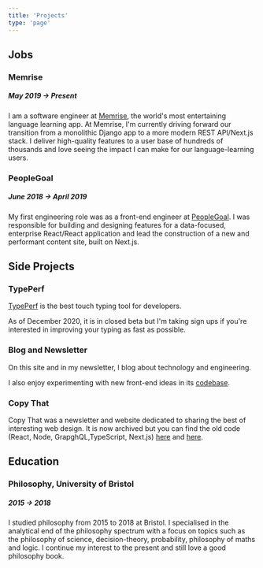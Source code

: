 ```yaml
---
title: 'Projects'
type: 'page'
---
```


## Jobs

### Memrise

##### May 2019 → Present

I am a software engineer at [Memrise](https://memrise.com/), the
world's most entertaining language learning app. At Memrise, I'm
currently driving forward our transition from a monolithic Django
app to a more modern REST API/Next.js stack. I deliver high-quality
features to a user base of hundreds of thousands and love seeing the
impact I can make for our language-learning users.

### PeopleGoal

##### June 2018 → April 2019

My first engineering role was as a front-end engineer at
[PeopleGoal](https://peoplegoal.com). I was responsible for building
and designing features for a data-focused, enterprise React/React
application and lead the construction of a new and performant content
site, built on Next.js.

## Side Projects

### TypePerf

[TypePerf](https://typeperf.com) is the best touch typing tool for
developers.

As of December 2020, it is in closed beta but I'm taking sign ups if you're
interested in improving your typing as fast as possible.

### Blog and Newsletter

On this site and in my newsletter, I blog about technology and
engineering.

I also enjoy experimenting with new front-end ideas in its
[codebase](https://github.com/mulholio/jmulholland-dot-com).

### Copy That

Copy That was a newsletter and website dedicated to sharing the best
of interesting web design. It is now archived but you can find the old
code (React, Node, GrapghQL,TypeScript, Next.js)
[here](https://github.com/mulholio/copy-that-front) and
[here](https://github.com/mulholio/copy-that-back).

## Education

### Philosophy, University of Bristol

##### 2015 → 2018

I studied philosophy from 2015 to 2018 at Bristol. I specialised in
the analytical end of the philosophy spectrum with a focus on topics
such as the philosophy of science, decision-theory, probability,
philosophy of maths and logic. I continue my interest to the present
and still love a good philosophy book.
